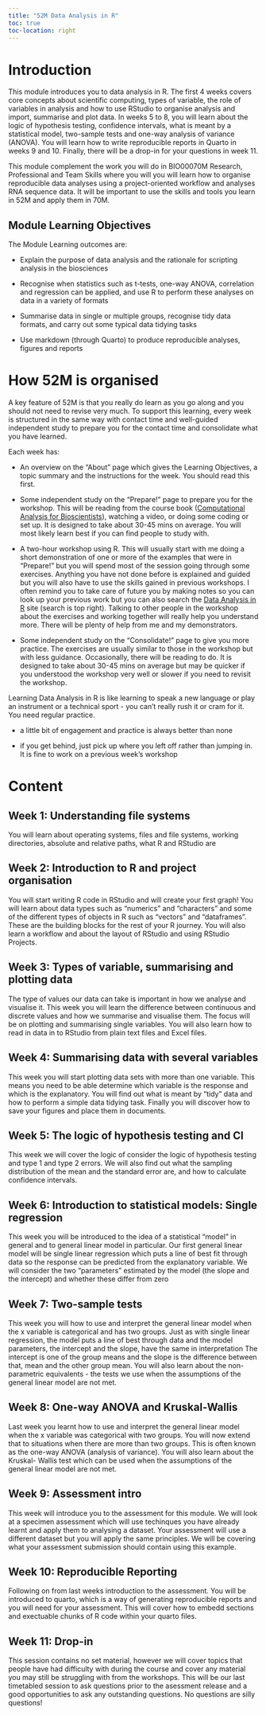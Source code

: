 ```yaml
---
title: "52M Data Analysis in R"
toc: true
toc-location: right
---
```


# Introduction

This module introduces you to data analysis in R. The first 4 weeks covers core concepts about scientific computing, types of variable, the role of variables in analysis and how to use RStudio to organise analysis and import, summarise and plot data. In weeks 5 to 8, you will learn about the logic of hypothesis testing, confidence intervals, what is meant by a statistical model, two-sample tests and one-way analysis of variance (ANOVA). You will learn how to write reproducible reports in Quarto in weeks 9 and 10. Finally, there will be a drop-in for your questions in week 11.

This module complement the work you will do in BIO00070M Research, Professional and Team Skills where you will you will learn how to organise reproducible data analyses using a project-oriented workflow and analyses RNA sequence data. It will be important to use the skills and tools you learn in 52M and apply them in 70M.

## Module Learning Objectives

The Module Learning outcomes are:

-  Explain the purpose of data analysis and the rationale for scripting analysis in the biosciences

-  Recognise when statistics such as t-tests, one-way ANOVA, correlation and regression can be applied, and use R to perform these analyses on data in a variety of formats

-  Summarise data in single or multiple groups, recognise tidy data formats, and carry out some typical data tidying tasks

-  Use markdown (through Quarto) to produce reproducible analyses, figures and reports

# How 52M is organised

A key feature of 52M is that you really do learn as you go along and you should not need to revise very much. To support this learning, every week is structured in the same way with contact time and well-guided independent study to prepare you for the contact time and consolidate what you have learned.

Each week has:

-   An overview on the "About" page which gives the Learning Objectives, a topic summary and the instructions for the week. You should read this first.

-   Some independent study on the "Prepare!" page to prepare you for the workshop. This will be reading from the course book ([Computational Analysis for Bioscientists](https://3mmarand.github.io/comp4biosci/)),  watching a video, or doing some coding or set up. It is designed to take about 30-45 mins on average. You will most likely learn best if you can find people to study with.

-   A two-hour workshop using R. This will usually start with me doing a short demonstration of one or more of the examples that were in "Prepare!" but you will spend most of the session going through some exercises. Anything you have not done before is explained and guided but you will also have to use the skills gained in previous workshops. I often remind you to take care of future you by making notes so you can look up your previous work but you can also search the [Data Analysis in R](https://3mmarand.github.io/R4BABS/) site (search is top right). Talking to other people in the workshop about the exercises and working together will really help you understand more. There will be plenty of help from me and my demonstrators.

-   Some independent study on the "Consolidate!" page to give you more practice. The exercises are usually similar to those in the workshop but with less guidance. Occasionally, there will be reading to do. It is designed to take about 30-45 mins on average but may be quicker if you understood the workshop very well or slower if you need to revisit the workshop.

Learning Data Analysis in R is like learning to speak a new language or play an instrument or a technical sport - you can't really rush it or cram for it. You need regular practice.

-   a little bit of engagement and practice is always better than none

-   if you get behind, just pick up where you left off rather than jumping in. It is fine to work on a previous week's workshop

# Content

## Week 1: Understanding file systems
You will learn about operating systems, files and file systems, working directories, absolute and relative paths, what R and RStudio are

## Week 2:  Introduction to R and project organisation
You will start writing R code in RStudio and will create your first graph! You will learn about data types such as “numerics” and “characters” and some of the different types of objects in R such as “vectors” and “dataframes”. These are the building blocks for the rest of your R journey. You will also learn a workflow and about the layout of RStudio and using RStudio Projects.

## Week 3: Types of variable, summarising and plotting data
The type of values our data can take is important in how we analyse and visualise it. This week you will learn the difference between continuous and discrete values and how we summarise and visualise them. The focus will be on plotting and summarising single variables. You will also learn how to read in data in to RStudio from plain text files and Excel files.

## Week 4: Summarising data with several variables
This week you will start plotting data sets with more than one variable. This means you need to be able determine which variable is the response and which is the explanatory. You will find out what is meant by “tidy” data and how to perform a simple data tidying task. Finally you will discover how to save your figures and place them in documents.

## Week 5: The logic of hypothesis testing and CI
This week we will cover the logic of consider the logic of hypothesis testing and type 1 and type 2 errors. We will also find out what the sampling distribution of the mean and the standard error are, and how to calculate confidence intervals.

## Week 6: Introduction to statistical models: Single regression
This week you will be introduced to the idea of a statistical “model” in general and to general linear model in particular. Our first general linear model will be single linear regression which puts a line of best fit through data so the response can be predicted from the explanatory variable. We will consider the two “parameters” estimated by the model (the slope and the intercept) and whether these differ from zero

## Week 7: Two-sample tests
This week you will how to use and interpret the general linear model when the x variable is categorical and has two groups. Just as with single linear regression, the model puts a line of best through data and the model parameters, the intercept and the slope, have the same in interpretation The intercept is one of the group means and the slope is the difference between that, mean and the other group mean. You will also learn about the non-parametric equivalents - the tests we use when the assumptions of the general linear model are not met.


## Week 8: One-way ANOVA and Kruskal-Wallis
Last week you learnt how to use and interpret the general linear model when the x variable was categorical with two groups. You will now extend that to situations when there are more than two groups. This is often known as the one-way ANOVA (analysis of variance). You will also learn about the Kruskal- Wallis test which can be used when the assumptions of the general linear model are not met.

## Week 9: Assessment intro
This week will introduce you to the assessment for this module. We will look at a specimen assessment which will use techinques you have already learnt and apply them to analysing a dataset. Your assessment will use a different dataset but you will apply the same principles. We will be covering what your assessment submission should contain using this example.


## Week 10: Reproducible Reporting
Following on from last weeks introduction to the assessment. You will be introduced to quarto, which is a way of generating reproducible reports and you will need for your assessment. This will cover how to embedd sections and exectuable chunks of R code within your quarto files.

## Week 11: Drop-in
This session contains no set material, however we will cover topics that people have had difficulty with during the course and cover any material you may still be struggling with from the workshops. This will be our last timetabled session to ask questions prior to the asessment release and a good opportunities to ask any outstanding questions. No questions are silly questions! 
